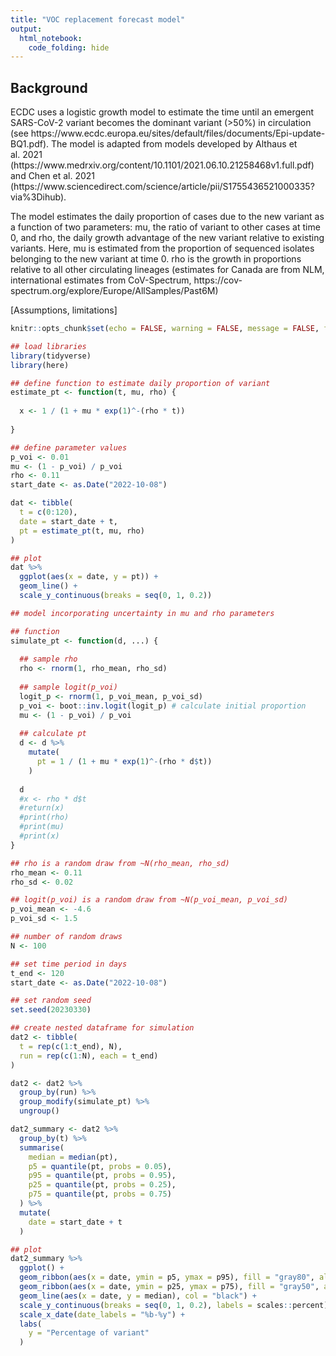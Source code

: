 ```yaml
---
title: "VOC replacement forecast model"
output: 
  html_notebook:
    code_folding: hide
---
```


## Background
ECDC uses a logistic growth model to estimate the time until an emergent SARS-CoV-2 variant becomes the dominant variant (>50%) in circulation (see https://www.ecdc.europa.eu/sites/default/files/documents/Epi-update-BQ1.pdf). The model is adapted from models developed by Althaus et al. 2021 (https://www.medrxiv.org/content/10.1101/2021.06.10.21258468v1.full.pdf) and Chen et al. 2021 (https://www.sciencedirect.com/science/article/pii/S1755436521000335?via%3Dihub). 

The model estimates the daily proportion of cases due to the new variant as a function of two parameters: mu, the ratio of variant to other cases at time 0, and rho, the daily growth advantage of the new variant relative to existing variants. Here, mu is estimated from the proportion of sequenced isolates belonging to the new variant at time 0. rho is the growth in proportions relative to all other circulating lineages (estimates for Canada are from NLM, international estimates from CoV-Spectrum, https://cov-spectrum.org/explore/Europe/AllSamples/Past6M)

[Assumptions, limitations]

```r
knitr::opts_chunk$set(echo = FALSE, warning = FALSE, message = FALSE, fig.width = 12, fig.height = 9)
```

```r
## load libraries
library(tidyverse)
library(here)
```

```r
## define function to estimate daily proportion of variant
estimate_pt <- function(t, mu, rho) {
  
  x <- 1 / (1 + mu * exp(1)^-(rho * t))
  
}

```

```r
## define parameter values
p_voi <- 0.01
mu <- (1 - p_voi) / p_voi
rho <- 0.11
start_date <- as.Date("2022-10-08")
```

```r
dat <- tibble(
  t = c(0:120),
  date = start_date + t,
  pt = estimate_pt(t, mu, rho)
)

```

```r
## plot
dat %>%
  ggplot(aes(x = date, y = pt)) +
  geom_line() +
  scale_y_continuous(breaks = seq(0, 1, 0.2))
```
```r
## model incorporating uncertainty in mu and rho parameters

## function
simulate_pt <- function(d, ...) {
  
  ## sample rho
  rho <- rnorm(1, rho_mean, rho_sd)
  
  ## sample logit(p_voi)
  logit_p <- rnorm(1, p_voi_mean, p_voi_sd)
  p_voi <- boot::inv.logit(logit_p) # calculate initial proportion
  mu <- (1 - p_voi) / p_voi
  
  ## calculate pt
  d <- d %>%
    mutate(
      pt = 1 / (1 + mu * exp(1)^-(rho * d$t))
    )
  
  d
  #x <- rho * d$t
  #return(x)
  #print(rho)
  #print(mu)
  #print(x)
}

## rho is a random draw from ~N(rho_mean, rho_sd)
rho_mean <- 0.11
rho_sd <- 0.02

## logit(p_voi) is a random draw from ~N(p_voi_mean, p_voi_sd)
p_voi_mean <- -4.6
p_voi_sd <- 1.5

## number of random draws
N <- 100

## set time period in days
t_end <- 120
start_date <- as.Date("2022-10-08")

## set random seed
set.seed(20230330)

```

```r
## create nested dataframe for simulation
dat2 <- tibble(
  t = rep(c(1:t_end), N),
  run = rep(c(1:N), each = t_end)
)

dat2 <- dat2 %>%
  group_by(run) %>%
  group_modify(simulate_pt) %>%
  ungroup()
```

```r
dat2_summary <- dat2 %>%
  group_by(t) %>%
  summarise(
    median = median(pt),
    p5 = quantile(pt, probs = 0.05),
    p95 = quantile(pt, probs = 0.95),
    p25 = quantile(pt, probs = 0.25),
    p75 = quantile(pt, probs = 0.75)
  ) %>%
  mutate(
    date = start_date + t
  )
```

```r
## plot
dat2_summary %>%
  ggplot() + 
  geom_ribbon(aes(x = date, ymin = p5, ymax = p95), fill = "gray80", alpha = 0.5) +
  geom_ribbon(aes(x = date, ymin = p25, ymax = p75), fill = "gray50", alpha = 0.5) +
  geom_line(aes(x = date, y = median), col = "black") +
  scale_y_continuous(breaks = seq(0, 1, 0.2), labels = scales::percent) + 
  scale_x_date(date_labels = "%b-%y") +
  labs(
    y = "Percentage of variant"
  )
```

